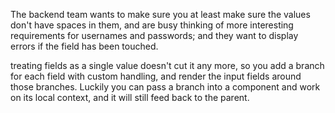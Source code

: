 

The backend team wants to make sure you at least make sure the values don't have spaces in them, and are busy thinking
of more interesting requirements for usernames and passwords; and they want to display errors if the field has been touched.

treating fields as a single value doesn't cut it any more, so you add a branch for each field with custom handling,
and render the input fields around those branches. Luckily you can pass a branch into a component and work on its
local context, and it will still feed back to the parent.

<LoginForm2 />
